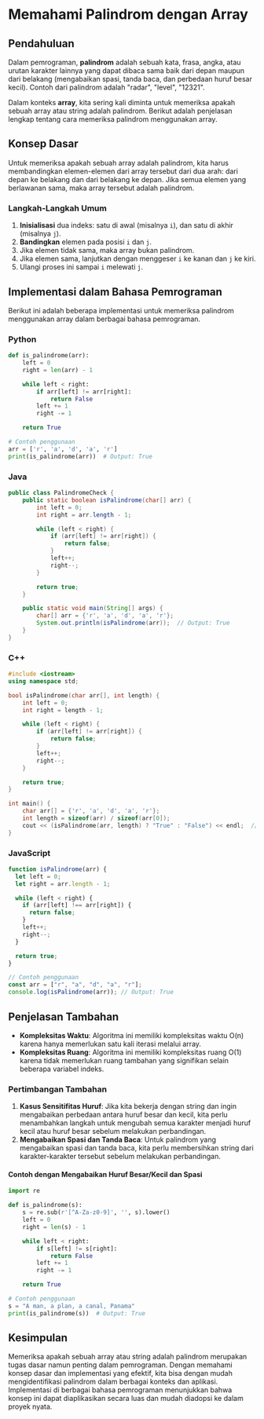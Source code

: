 # Memahami Palindrom dengan Array

## Pendahuluan

Dalam pemrograman, **palindrom** adalah sebuah kata, frasa, angka, atau urutan karakter lainnya yang dapat dibaca sama baik dari depan maupun dari belakang (mengabaikan spasi, tanda baca, dan perbedaan huruf besar kecil). Contoh dari palindrom adalah "radar", "level", "12321".

Dalam konteks **array**, kita sering kali diminta untuk memeriksa apakah sebuah array atau string adalah palindrom. Berikut adalah penjelasan lengkap tentang cara memeriksa palindrom menggunakan array.

## Konsep Dasar

Untuk memeriksa apakah sebuah array adalah palindrom, kita harus membandingkan elemen-elemen dari array tersebut dari dua arah: dari depan ke belakang dan dari belakang ke depan. Jika semua elemen yang berlawanan sama, maka array tersebut adalah palindrom.

### Langkah-Langkah Umum

1. **Inisialisasi** dua indeks: satu di awal (misalnya `i`), dan satu di akhir (misalnya `j`).
2. **Bandingkan** elemen pada posisi `i` dan `j`.
3. Jika elemen tidak sama, maka array bukan palindrom.
4. Jika elemen sama, lanjutkan dengan menggeser `i` ke kanan dan `j` ke kiri.
5. Ulangi proses ini sampai `i` melewati `j`.

## Implementasi dalam Bahasa Pemrograman

Berikut ini adalah beberapa implementasi untuk memeriksa palindrom menggunakan array dalam berbagai bahasa pemrograman.

### Python

```python
def is_palindrome(arr):
    left = 0
    right = len(arr) - 1

    while left < right:
        if arr[left] != arr[right]:
            return False
        left += 1
        right -= 1

    return True

# Contoh penggunaan
arr = ['r', 'a', 'd', 'a', 'r']
print(is_palindrome(arr))  # Output: True
```

### Java

```java
public class PalindromeCheck {
    public static boolean isPalindrome(char[] arr) {
        int left = 0;
        int right = arr.length - 1;

        while (left < right) {
            if (arr[left] != arr[right]) {
                return false;
            }
            left++;
            right--;
        }

        return true;
    }

    public static void main(String[] args) {
        char[] arr = {'r', 'a', 'd', 'a', 'r'};
        System.out.println(isPalindrome(arr));  // Output: True
    }
}
```

### C++

```cpp
#include <iostream>
using namespace std;

bool isPalindrome(char arr[], int length) {
    int left = 0;
    int right = length - 1;

    while (left < right) {
        if (arr[left] != arr[right]) {
            return false;
        }
        left++;
        right--;
    }

    return true;
}

int main() {
    char arr[] = {'r', 'a', 'd', 'a', 'r'};
    int length = sizeof(arr) / sizeof(arr[0]);
    cout << (isPalindrome(arr, length) ? "True" : "False") << endl;  // Output: True
}
```

### JavaScript

```javascript
function isPalindrome(arr) {
  let left = 0;
  let right = arr.length - 1;

  while (left < right) {
    if (arr[left] !== arr[right]) {
      return false;
    }
    left++;
    right--;
  }

  return true;
}

// Contoh penggunaan
const arr = ["r", "a", "d", "a", "r"];
console.log(isPalindrome(arr)); // Output: True
```

## Penjelasan Tambahan

- **Kompleksitas Waktu**: Algoritma ini memiliki kompleksitas waktu O(n) karena hanya memerlukan satu kali iterasi melalui array.
- **Kompleksitas Ruang**: Algoritma ini memiliki kompleksitas ruang O(1) karena tidak memerlukan ruang tambahan yang signifikan selain beberapa variabel indeks.

### Pertimbangan Tambahan

1. **Kasus Sensitifitas Huruf**: Jika kita bekerja dengan string dan ingin mengabaikan perbedaan antara huruf besar dan kecil, kita perlu menambahkan langkah untuk mengubah semua karakter menjadi huruf kecil atau huruf besar sebelum melakukan perbandingan.
2. **Mengabaikan Spasi dan Tanda Baca**: Untuk palindrom yang mengabaikan spasi dan tanda baca, kita perlu membersihkan string dari karakter-karakter tersebut sebelum melakukan perbandingan.

#### Contoh dengan Mengabaikan Huruf Besar/Kecil dan Spasi

```python
import re

def is_palindrome(s):
    s = re.sub(r'[^A-Za-z0-9]', '', s).lower()
    left = 0
    right = len(s) - 1

    while left < right:
        if s[left] != s[right]:
            return False
        left += 1
        right -= 1

    return True

# Contoh penggunaan
s = "A man, a plan, a canal, Panama"
print(is_palindrome(s))  # Output: True
```

## Kesimpulan

Memeriksa apakah sebuah array atau string adalah palindrom merupakan tugas dasar namun penting dalam pemrograman. Dengan memahami konsep dasar dan implementasi yang efektif, kita bisa dengan mudah mengidentifikasi palindrom dalam berbagai konteks dan aplikasi. Implementasi di berbagai bahasa pemrograman menunjukkan bahwa konsep ini dapat diaplikasikan secara luas dan mudah diadopsi ke dalam proyek nyata.

